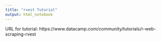 ```yaml
---
title: "rvest Tutorial"
output: html_notebook
---
```


URL for tutorial: https://www.datacamp.com/community/tutorials/r-web-scraping-rvest

```r

```

